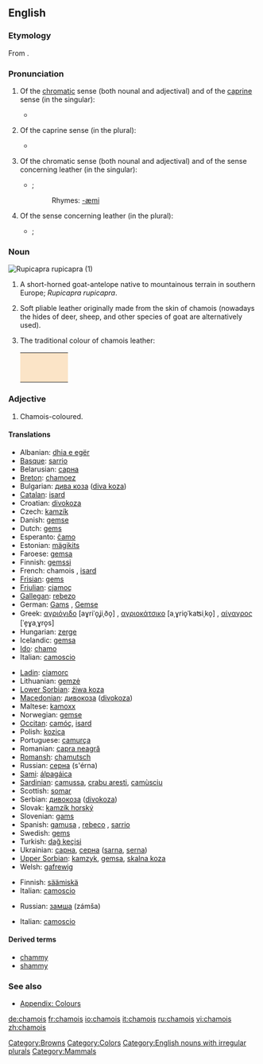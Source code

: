 ==English==
{{wikipedia}}

===Etymology===
From {{F.}}.

===Pronunciation===
# Of the [[chromatic]] sense (both nounal and adjectival) and of the [[caprine]] sense (in the singular):
#* {{RP}} {{IPA|/ˈʃæmwɑː/}}
# Of the caprine sense (in the plural):
#* {{RP}} {{IPA|/ˈʃæmwɑːz/}}
# Of the chromatic sense (both nounal and adjectival) and of the sense concerning leather (in the singular):
#* {{RP}} {{IPA|/ˈʃæmi/}}; {{SAMPA|/'S{mi/}}
#*:Rhymes: [[Rhymes:English:-æmi|-æmi]]
# Of the sense concerning leather (in the plural):
#* {{RP}} {{IPA|/ˈʃæmiz/}}; {{SAMPA|/'S{miz/}}

===Noun===
[[Image:Rupicapra rupicapra 0.jpg|thumb|''Rupicapra rupicapra'' (1)]]
{{en-noun|chamois}}

# A short-horned goat-antelope native to mountainous terrain in southern Europe; ''Rupicapra rupicapra''.
# {{italbrac|Usually as “chamois leather”}} Soft pliable leather originally made from the skin of chamois (nowadays the hides of deer, sheep, and other species of goat are alternatively used).
# {{colour}} The traditional colour of chamois leather: <table><tr><td bgcolor="#FBE4C7" width="80">&nbsp; </td></tr></table>

===Adjective===
{{en-adj|-}}

# Chamois-coloured.

====Translations====
{{trans-top|goat}}
*Albanian: [[dhia e egër]]
*[[Basque]]: [[sarrio]]
*Belarusian: [[сарна]]
*[[Breton]]: [[chamoez]]
*Bulgarian: [[дива коза]] ([[diva koza]])
*[[Catalan]]: [[isard]]
*Croatian: [[divokoza]]
*Czech: [[kamzík]]
*Danish: [[gemse]]
*Dutch: [[gems]] {{f}}
*Esperanto: [[ĉamo]]
*Estonian: [[mägikits]]
*Faroese: [[gemsa]]
*Finnish: [[gemssi]]
*French: chamois {{m}}, [[isard]] {{m}}
*[[Frisian]]: [[gems]]
*[[Friulian]]: [[cjamoç]]
*[[Gallegan]]: [[rebezo]]
*German: [[Gams]] {{f}}, [[Gemse]] {{f}}
*Greek: [[αγριόγιδο]] [aɣriˈo̞ʝiˌðo̞] {{n}}, [[αγριοκάτσικο]] [aˌɣrio̞ˈkaʦiˌko̞] {{n}}, [[αίγαγρος]] [ˈe̞ɣaˌɣro̞s] {{m}}
*Hungarian: [[zerge]]
*Icelandic: [[gemsa]]
*[[Ido]]: [[chamo]]
*Italian: [[camoscio]] {{m}}
{{trans-mid}}
*[[Ladin]]: [[ciamorc]]
*Lithuanian: [[gemzė]]
*[[Lower Sorbian]]: [[źiwa koza]]
*[[Macedonian]]: [[дивокоза]] ([[divokoza]])
*Maltese: [[kamoxx]]
*Norwegian: [[gemse]]
*[[Occitan]]: [[camóç]], [[isard]]
*Polish: [[kozica]] '' ''
*Portuguese: [[camurça]]
*Romanian: [[capra neagră]]
*[[Romansh]]: [[chamutsch]]
*Russian: [[серна]] (s'érna) {{f}}
*[[Sami]]: [[álpagáica]]
*[[Sardinian]]: [[camussa]], [[crabu aresti]], [[camùsciu]]
*Scottish: [[somar]]
*Serbian: [[дивокоза]] ([[divokoza]])
*Slovak: [[kamzík horský]]
*Slovenian: [[gams]]
*Spanish: [[gamusa]] {{f}}, [[rebeco]] {{m}}, [[sarrio]] {{m}}
*Swedish: [[gems]]
*Turkish: [[dağ keçisi]]
*Ukrainian: [[сарна]], [[серна]] ([[sarna]], [[serna]])
*[[Upper Sorbian]]: [[kamzyk]], [[gemsa]], [[skalna koza]]
*Welsh: [[gafrewig]]
{{trans-bottom}}

{{trans-top|cloth}}
*Finnish: [[säämiskä]]
*Italian: [[camoscio]]
{{trans-mid}}
*Russian: [[замша]] (zámša) {{f}}
{{trans-bottom}}

{{trans-top|colour}}
*Italian: [[camoscio]]
{{trans-mid}}
{{trans-bottom}}

====Derived terms====
* [[chammy]]
* [[shammy]]

===See also===
*[[Wiktionary Appendix:Colours|Appendix: Colours]]

[[Category:Browns]]
[[Category:Colors]]
[[Category:English nouns with irregular plurals]]
[[Category:Mammals]]

[[de:chamois]]
[[fr:chamois]]
[[io:chamois]]
[[it:chamois]]
[[ru:chamois]]
[[vi:chamois]]
[[zh:chamois]]